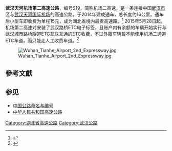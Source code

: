 {{中国高速公路信息框
| 省名 = 
| 编号 = S19
| 名称 = 武汉天河机场第二高速公路
| 地圖 = Wuhan road network.png
| 路線簡稱 = 机场二
| 最近通車日期 = 2014年10月20日
| 規劃總長度 = 16
| 起點 = [[武汉三环线|武汉三环线]] [[汉口|汉口]]姑嫂树立交 
| 終點 = [[武汉天河机场|武汉天河机场]]
| 出口處數 = 
| 服務區數 = 
}}

'''武汉天河机场第二高速公路'''，编号S19，简称机场二高速，是一条连接中国[[武汉市|武汉市]]区与[[武汉天河国际机场|武汉天河国际机场]]的高速公路，于2014年建成通车，总长度约16公里。通车后小型车即收费为单程15元，成为湖北省境内最贵高速路。<ref name="湖北省境内最贵高速路">{{cite web | url=http://news.cnhubei.com/xw/wuhan/201410/t3079872.shtml | title=湖北省境内最贵高速路 | accessdate=2015-05-13 | archive-date=2020-04-28 | archive-url=https://web.archive.org/web/20200428205853/http://news.cnhubei.com/xw/wuhan/201410/t3079872.shtml | dead-url=no }}</ref> 2015年5月28日起，机场第二高速对安装了武汉路桥ETC电子标签，且账户内有余额的车辆开始实行与武汉城市路桥隧道ETC互联互通的[[电子不停车收费系统|ETC]]收费，不过外籍车辆暂不能使用机场二通道ETC车道，而只能走人工收费车道。<ref name="武汉机场二通道明启用ETC收费 通行可节省10秒左右">{{cite web | url=http://hb.ifeng.com/app/wh/detail_2015_05/27/3941894_0.shtml | title=武汉机场二通道明启用ETC收费 通行可节省10秒左右 | accessdate=2015-05-30 | archive-date=2018-12-06 | archive-url=https://web.archive.org/web/20181206102412/http://hb.ifeng.com/app/wh/detail_2015_05/27/3941894_0.shtml | dead-url=no }}</ref>

[[File:Wuhan_Tianhe_Airport_2nd_Expressway.jpg|thumb]]

==參考文獻==
{{Reflist|2}}

==参见==
* [[中国公路命名与编号|中国公路命名与编号]]
* [[中华人民共和国高速公路|中华人民共和国高速公路]]

{{中華人民共和國省級行政區高速公路}}
{{湖北省高速公路}}
[[Category:湖北省高速公路|Category:湖北省高速公路]]
[[Category:武汉公路|Category:武汉公路]]